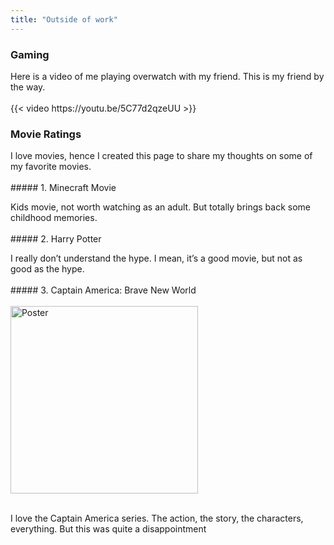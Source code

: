 ```yaml
---
title: "Outside of work"
---
```

### Gaming  
Here is a video of me playing overwatch with my friend. This is my friend by the way. \
<br>
{{< video https://youtu.be/5C77d2qzeUU >}}

### Movie Ratings  

I love movies, hence I created this page to share my thoughts on some of my favorite movies. \
<br>
##### 1. Minecraft Movie  

Kids movie, not worth watching as an adult. But totally brings back some childhood memories. \
<br>
##### 2. Harry Potter  

I really don't understand the hype. I mean, it's a good movie, but not as good as the hype. \
<br>
##### 3. Captain America: Brave New World  
<br>
![Poster](captain.jpg){width=300}

<br>
I love the Captain America series. The action, the story, the characters, everything. But this was quite a disappointment \
<br>
